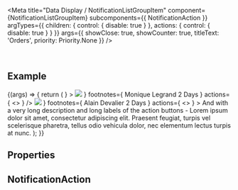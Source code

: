 
<Meta
  title="Data Display / NotificationListGroupItem"
  component={NotificationListGroupItem}
  subcomponents={{ NotificationAction }}
  argTypes={{
    children: { control: { disable: true } },
    actions: { control: { disable: true } }
  }}
  args={{
    showClose: true,
    showCounter: true,
    titleText: 'Orders',
    priority: Priority.None
  }}
/>

<DocsHeader since="0.10.0" />

<br />

## Example

<Canvas>
  <Story name="Default">
    {(args) => {
      return (
        <NotificationListGroupItem
          {...args}
          actions={
            <>
              <NotificationAction icon="accept" text="Accept all" />
              <NotificationAction icon="message-error" text="Reject all" />
            </>
          }
        >
          <NotificationListItem
            priority={Priority.Medium}
            titleText={
              'New order (#2525) With a very long title - Lorem ipsum dolor sit amet, consectetur adipiscing elit. Praesent feugiat, turpis vel scelerisque pharetra, tellus odio vehicula dolor, nec elementum lectus turpis at nunc.'
            }
            children={
              'And with a very long description and long labels of the action buttons - Lorem ipsum dolor sit amet, consectetur adipiscing elit. Praesent feugiat, turpis vel scelerisque pharetra, tellus odio vehicula dolor, nec elementum lectus turpis at nunc.'
            }
            avatar={
              <Avatar size={AvatarSize.XS}>
                <img src="https://sap.github.io/ui5-webcomponents/assets/images/avatars/woman_avatar_1.png" />
              </Avatar>
            }
            footnotes={
              <Fragment>
                <span>Monique Legrand</span>
                <span>2 Days</span>
              </Fragment>
            }
            actions={
              <>
                <NotificationAction icon="accept" text="Accept" />
                <NotificationAction icon="message-error" text="Reject" />
              </>
            }
          />
          <NotificationListItem
            showClose
            titleText="New order (#2526) With a very long title - Lorem ipsum dolor sit amet, consectetur adipiscing elit. Praesent feugiat, turpis vel scelerisque pharetra, tellus odio vehicula dolor, nec elementum lectus turpis at nunc."
            priority={Priority.High}
            avatar={
              <Avatar size={AvatarSize.XS}>
                <img src="https://sap.github.io/ui5-webcomponents/assets/images/avatars/woman_avatar_1.png" />
              </Avatar>
            }
            footnotes={
              <Fragment>
                <span>Alain Devalier</span>
                <span>2 Days</span>
              </Fragment>
            }
            actions={
              <>
                <NotificationAction icon="accept" text="Accept" />
                <NotificationAction icon="message-error" text="Reject" />
              </>
            }
          >
            And with a very long description and long labels of the action buttons - Lorem ipsum dolor sit amet,
            consectetur adipiscing elit. Praesent feugiat, turpis vel scelerisque pharetra, tellus odio vehicula dolor,
            nec elementum lectus turpis at nunc.
          </NotificationListItem>
        </NotificationListGroupItem>
      );
    }}
  </Story>
</Canvas>

## Properties

<ArgsTableWithNote story="." />

<Description />

<SubcomponentsSection />

## NotificationAction

<NotificationActionDescription />

<Footer />
